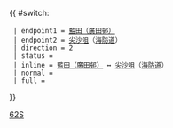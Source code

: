 {{ #switch: {{{format|}}}
  | endpoint1 = [[藍田（廣田邨）巴士總站|藍田（廣田邨）]]
  | endpoint2 = [[尖沙咀]]（[[海防道]]）
  | direction = 2
  | status = {{HK Bus Status|N}}
  | inline = [[藍田（廣田邨）巴士總站|藍田（廣田邨）]] ↔ [[尖沙咀]]（[[海防道]]）
  | normal =
  | full =
}}<noinclude>[[Category:九龍專線小巴路線模板|62S]]</noinclude>